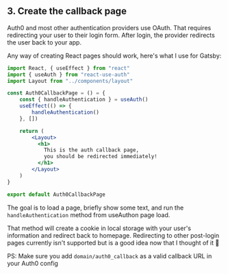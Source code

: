 ## 3. Create the callback page


Auth0 and most other authentication providers use OAuth. That requires redirecting your user to their login form. After login, the provider redirects the user back to your app.

Any way of creating React pages should work, here's what I use for Gatsby:

```jsx
import React, { useEffect } from "react"
import { useAuth } from "react-use-auth"
import Layout from "../components/layout"

const Auth0CallbackPage = () = {
    const { handleAuthentication } = useAuth()
    useEffect(() => {
        handleAuthentication()
    }, [])

    return (
        <Layout>
          <h1>
            This is the auth callback page, 
            you should be redirected immediately!
          </h1>
        </Layout>
    )
}

export default Auth0CallbackPage
```

The goal is to load a page, briefly show some text, and run the ```handleAuthentication``` method from useAuthon page load.

That method will create a cookie in local storage with your user's information and redirect back to homepage. Redirecting to other post-login pages currently isn't supported but is a good idea now that I thought of it 🤔

PS: Make sure you add ```domain/auth0_callback``` as a valid callback URL in your Auth0 config